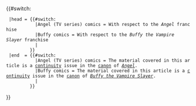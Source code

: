 {{#switch:{{{1|}}}
  |head = {{#switch:{{{2|}}}
            |Angel (TV series) comics = With respect to the ''Angel'' franchise
            |Buffy comics = With respect to the ''Buffy the Vampire Slayer'' franchise
            |
          }}
  |end  = {{#switch:{{{2|}}}
            |Angel (TV series) comics = The material covered in this article is a [[Continuity (fiction)|continuity]] issue in the [[#Canonical issues|canon]] of ''[[Angel (TV series)|Angel]]''.
            |Buffy comics = The material covered in this article is a [[Continuity (fiction)|continuity]] issue in the [[#Canonical issues|canon]] of ''[[Buffyverse|Buffy the Vampire Slayer]]''.
            |
          }}
}}